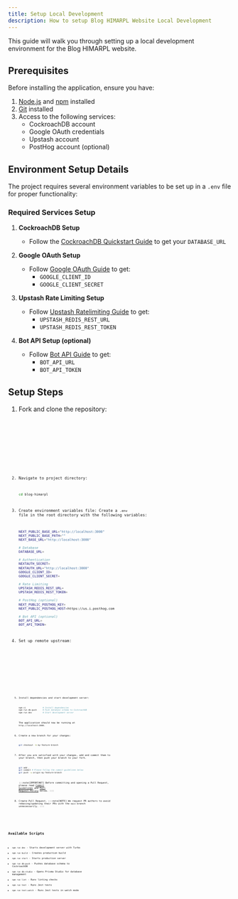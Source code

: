 ```yaml
---
title: Setup Local Development
description: How to setup Blog HIMARPL Website Local Development
---
```



This guide will walk you through setting up a local development environment for the Blog HIMARPL website.

## Prerequisites

Before installing the application, ensure you have:

1. [Node.js](https://nodejs.org/en) and [npm](https://www.npmjs.com/) installed
2. [Git](https://git-scm.com/) installed
3. Access to the following services:
   - CockroachDB account
   - Google OAuth credentials
   - Upstash account
   - PostHog account (optional)


## Environment Setup Details

The project requires several environment variables to be set up in a `.env` file for proper functionality:

### Required Services Setup

1. **CockroachDB Setup**
   - Follow the [CockroachDB Quickstart Guide](https://www.cockroachlabs.com/docs/cockroachcloud/quickstart) to get your `DATABASE_URL`

2. **Google OAuth Setup**
   - Follow [Google OAuth Guide](https://developers.google.com/identity/protocols/oauth2) to get:
     - `GOOGLE_CLIENT_ID`
     - `GOOGLE_CLIENT_SECRET`

3. **Upstash Rate Limiting Setup**
   - Follow [Upstash Ratelimiting Guide](https://upstash.com/docs/oss/sdks/ts/ratelimit/gettingstarted) to get:
     - `UPSTASH_REDIS_REST_URL`
     - `UPSTASH_REDIS_REST_TOKEN`
4. **Bot API Setup (optional)** 
   - Follow [Bot API Guide](/bot-himarpl/01-overview) to get:
     - `BOT_API_URL`
     - `BOT_API_TOKEN`

## Setup Steps

<Steps>

1. Fork and clone the repository:

   <Tabs>
     <TabItem label="HTTPS">
       <Code
         code={`git clone https://github.com/himarplupi/blog-himarpl.git`}
         lang="bash"
         title="HTTPS"
       />
     </TabItem>
     <TabItem label="SSH">
       <Code
         code={`git clone git@github.com:himarplupi/blog-himarpl.git`}
         lang="bash"
         title="SSH"
       />
     </TabItem>
     <TabItem label="GitHub CLI">
       <Code
         code={`gh repo clone himarplupi/blog-himarpl`}
         lang="bash"
         title="GitHub CLI"
       />
     </TabItem>
   </Tabs>

2. Navigate to project directory:

   ```bash
   cd blog-himarpl
   ```

3. Create environment variables file:
   Create a `.env` file in the root directory with the following variables:

   ```bash
   NEXT_PUBLIC_BASE_URL="http://localhost:3000"
   NEXT_PUBLIC_BASE_PATH=""
   NEXT_BASE_URL="http://localhost:3000"

   # Database
   DATABASE_URL=

   # Authentication
   NEXTAUTH_SECRET=
   NEXTAUTH_URL="http://localhost:3000"
   GOOGLE_CLIENT_ID=
   GOOGLE_CLIENT_SECRET=

   # Rate Limiting
   UPSTASH_REDIS_REST_URL=
   UPSTASH_REDIS_REST_TOKEN=

   # PostHog (optional)
   NEXT_PUBLIC_POSTHOG_KEY=
   NEXT_PUBLIC_POSTHOG_HOST=https://us.i.posthog.com

   # Bot API (optional)
   BOT_API_URL=
   BOT_API_TOKEN=
   ```

4. Set up remote upstream:

   <Tabs>
     <TabItem label="HTTPS">
       <Code
         code={`git remote add upstream https://github.com/himarplupi/blog-himarpl.git`}
         lang="bash"
         title="HTTPS"
       />
     </TabItem>
     <TabItem label="SSH">
       <Code
         code={`git remote add upstream git@github.com:himarplupi/blog-himarpl.git`}
         lang="bash"
         title="SSH"
       />
     </TabItem>
     <TabItem label="GitHub CLI">
       <Code
         code={`gh repo sync himarplupi/blog-himarpl`}
         lang="bash"
         title="GitHub CLI"
       />
     </TabItem>
   </Tabs>

5. Install dependencies and start development server:

   ```bash
   npm ci              # Install dependencies
   npm run db:push     # Push database schema to CockroachDB
   npm run dev         # Start development server
   ```

   The application should now be running at `http://localhost:3000`.

6. Create a new branch for your changes:

   ```bash
   git checkout -b my-feature-branch
   ```


7. After you are satisfied with your changes, add and commit them to your branch, then push your branch to your fork.

   ```bash
   git add .
   git commit # Please follow the commit guidelines below   
   git push -u origin my-feature-branch
   ```

   :::note[IMPORTANT]
    Before committing and opening a Pull Request, please read [Commit Guidelines](/getting-started/05-contribution-guide/#commit-guidelines) and [Pull Request Policy](/getting-started/05-contribution-guide/#pull-request-policy) below.
   :::

8. Create Pull Request.
   :::note[NOTE]
    We request PR authors to avoid rebasing/updating their PRs with the `main` branch unnecessarily.
   :::
</Steps>

## Available Scripts

- `npm run dev` - Starts development server with Turbo
- `npm run build` - Creates production build
- `npm run start` - Starts production server
- `npm run db:push` - Pushes database schema to CockroachDB
- `npm run db:studio` - Opens Prisma Studio for database management
- `npm run lint` - Runs linting checks
- `npm run test` - Runs Jest tests
- `npm run test:watch` - Runs Jest tests in watch mode
